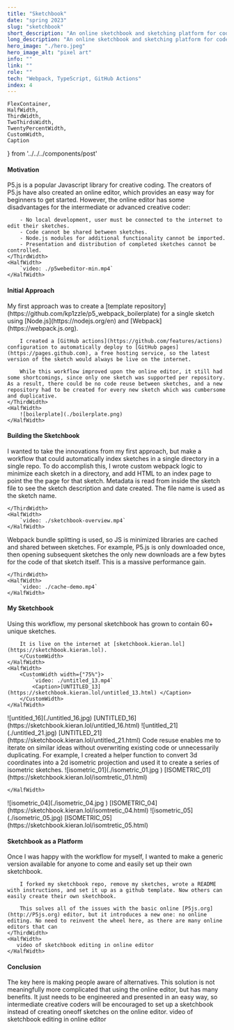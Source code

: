 ```yaml
---
title: "Sketchbook"
date: "spring 2023"
slug: "sketchbook"
short_description: "An online sketchbook and sketching platform for code-based sketching."
long_description: "An online sketchbook and sketching platform for code-based sketching. This workflow makes creating and publishing a new sketch as simple as creating one file in a specific directory, committing it, and pushing to GitHub. A template sketchbook is available for all to use. Using this workflow, my personal sketchbook has grown to contain over 60 sketches."
hero_image: "./hero.jpeg"
hero_image_alt: "pixel art"
info: ""
link: ""
role: ""
tech: "Webpack, TypeScript, GitHub Actions"
index: 4
---
```


    FlexContainer,
    HalfWidth,
    ThirdWidth,
    TwoThirdsWidth,
    TwentyPercentWidth,
    CustomWidth,
    Caption
} from '../../../components/post'

#### Motivation
<FlexContainer>
    <ThirdWidth>
        P5.js is a popular Javascript library for creative coding. The creators of P5.js have also created an online editor, which provides an easy way for beginners to get started. However, the online editor has some disadvantages for the intermediate or advanced creative coder:

        - No local development, user must be connected to the internet to edit their sketches.
        - Code cannot be shared between sketches.
        - Node.js modules for additional functionality cannot be imported.
        - Presentation and distribution of completed sketches cannot be controlled.
    </ThirdWidth>
    <HalfWidth>
        `video: ./p5webeditor-min.mp4`
    </HalfWidth>
</FlexContainer>

#### Initial Approach
<FlexContainer>
    <ThirdWidth>
        My first approach was to create a [template repository](https://github.com/kp1zzle/p5_webpack_boilerplate) for a single sketch using [Node.js](https://nodejs.org/en) and [Webpack](https://webpack.js.org).

        I created a [GitHub actions](https://github.com/features/actions) configuration to automatically deploy to [GitHub pages](https://pages.github.com), a free hosting service, so the latest version of the sketch would always be live on the internet.

        While this workflow improved upon the online editor, it still had some shortcomings, since only one sketch was supported per repository. As a result, there could be no code reuse between sketches, and a new repository had to be created for every new sketch which was cumbersome and duplicative.
    </ThirdWidth>
    <HalfWidth>
        ![boilerplate](./boilerplate.png)
    </HalfWidth>
</FlexContainer>

#### Building the Sketchbook
<FlexContainer>
    <ThirdWidth>
        I wanted to take the innovations from my first approach, but make a workflow that could automatically index sketches in a single directory in a single repo.
        To do accomplish this, I wrote custom webpack logic to minimize each sketch in a directory, and add HTML to an index page to point the the page for that sketch. Metadata is read from inside the sketch file to see the sketch description and date created. The file name is used as the sketch name.


    </ThirdWidth>
    <HalfWidth>
        `video: ./sketchbook-overview.mp4`
    </HalfWidth>
</FlexContainer>
<FlexContainer>
    <HalfWidth>
       <Diagram/>
    </HalfWidth>
</FlexContainer>

<FlexContainer>
    <ThirdWidth>
        Webpack bundle splitting is used, so JS is minimized libraries are cached and shared between sketches. For example, P5.js is only downloaded once, then opening subsequent sketches the only new downloads are a few bytes for the code of that sketch itself. This is a massive performance gain.

    </ThirdWidth>
    <HalfWidth>
        `video: ./cache-demo.mp4`
    </HalfWidth>
</FlexContainer>

#### My Sketchbook
<FlexContainer>
    <HalfWidth>
        <CustomWidth width={"75%"}>
        Using this workflow, my personal sketchbook has grown to contain 60+ unique sketches.

        It is live on the internet at [sketchbook.kieran.lol](https://sketchbook.kieran.lol).
        </CustomWidth>
    </HalfWidth>
    <HalfWidth>
        <CustomWidth width={"75%"}>
            `video: ./untitled_13.mp4`
            <Caption>[UNTITLED_13](https://sketchbook.kieran.lol/untitled_13.html) </Caption>
        </CustomWidth>
    </HalfWidth>
</FlexContainer>

<FlexContainer>
    <HalfWidth>
        <CustomWidth width={"75%"}>
        ![untitled_16](./untitled_16.jpg)
            <Caption>[UNTITLED_16](https://sketchbook.kieran.lol/untitled_16.html) </Caption>
        </CustomWidth>
    </HalfWidth>
    <HalfWidth>
        <CustomWidth width={"75%"}>
        ![untitled_21](./untitled_21.jpg)
            <Caption>[UNTITLED_21](https://sketchbook.kieran.lol/untitled_21.html) </Caption>
        </CustomWidth>
    </HalfWidth>
</FlexContainer>

<FlexContainer>
    <HalfWidth>
        <CustomWidth width={"75%"}>
            Code resuse enables me to iterate on similar ideas without overwriting existing code or unnecessarily duplicating.
            For example, I created a helper function to convert 3d coordinates into a 2d isometric projection and used it to create a series of isometric sketches.
        </CustomWidth>
    </HalfWidth>
    <HalfWidth>
        <CustomWidth width={"75%"}>
            ![isometric_01](./isometric_01.jpg )
            <Caption>[ISOMETRIC_01](https://sketchbook.kieran.lol/isomtretic_01.html)</Caption>
        </CustomWidth>

    </HalfWidth>
</FlexContainer>
<FlexContainer>
    <HalfWidth>
    <CustomWidth width={"75%"}>
        ![isometric_04](./isometric_04.jpg )
        <Caption>[ISOMETRIC_04](https://sketchbook.kieran.lol/isomtretic_04.html)</Caption>
    </CustomWidth>
    </HalfWidth>
    <HalfWidth>
    <CustomWidth width={"75%"}>
        ![isometric_05](./isometric_05.jpg)
        <Caption>[ISOMETRIC_05](https://sketchbook.kieran.lol/isomtretic_05.html)</Caption>
    </CustomWidth>
    </HalfWidth>
</FlexContainer>

#### Sketchbook as a Platform
<FlexContainer>
    <ThirdWidth>
        Once I was happy with the workflow for myself, I wanted to make a generic version available for anyone to come and easily set up their own sketchbook.

        I forked my sketchbook repo, remove my sketches, wrote a README with instructions, and set it up as a github template. Now others can easily create their own sketchbook.

        This solves all of the issues with the basic online [P5js.org](http://P5js.org) editor, but it introduces a new one: no online editing. No need to reinvent the wheel here, as there are many online editors that can
    </ThirdWidth>
    <HalfWidth>
       video of sketchbook editing in online editor
    </HalfWidth>
</FlexContainer>

#### Conclusion
<FlexContainer>
    <ThirdWidth>
        The key here is making people aware of alternatives. This solution is not meaningfully more complicated that using the online editor, but has many benefits. It just needs to be engineered and presented in an easy way, so intermediate creative coders will be encouraged to set up a sketchbook instead of creating oneoff sketches on the online editor.
    </ThirdWidth>
    <HalfWidth>
       video of sketchbook editing in online editor
    </HalfWidth>
</FlexContainer>